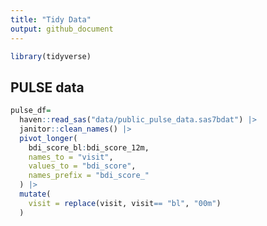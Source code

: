 ```yaml
---
title: "Tidy Data"
output: github_document
---
```


```r
library(tidyverse)
```

## PULSE data 

```r
pulse_df= 
  haven::read_sas("data/public_pulse_data.sas7bdat") |> 
  janitor::clean_names() |> 
  pivot_longer(
    bdi_score_bl:bdi_score_12m,
    names_to = "visit",
    values_to = "bdi_score",
    names_prefix = "bdi_score_"
  ) |> 
  mutate(
    visit = replace(visit, visit== "bl", "00m")
  )
```

